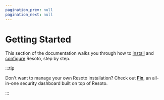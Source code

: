 ```yaml
---
pagination_prev: null
pagination_next: null
---
```


# Getting Started

This section of the documentation walks you through how to [install](./install-resoto/index.mdx) and [configure](./configure-resoto/index.mdx) Resoto, step by step.

:::tip

Don't want to manage your own Resoto installation? Check out **[Fix](https://fix.security)**, an all-in-one security dashboard built on top of Resoto.

:::

<DocCardList />
